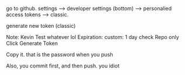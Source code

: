 go to github. settings --> developer settings (bottom) --> personalied access tokens --> classic.


generate new token (classic)

Note: Kevin Test whatever lol
Expiration: custom: 1 day
check Repo only
Click Generate Token

Copy it. that is the password when you push


Also, you commit first, and then push. you idiot